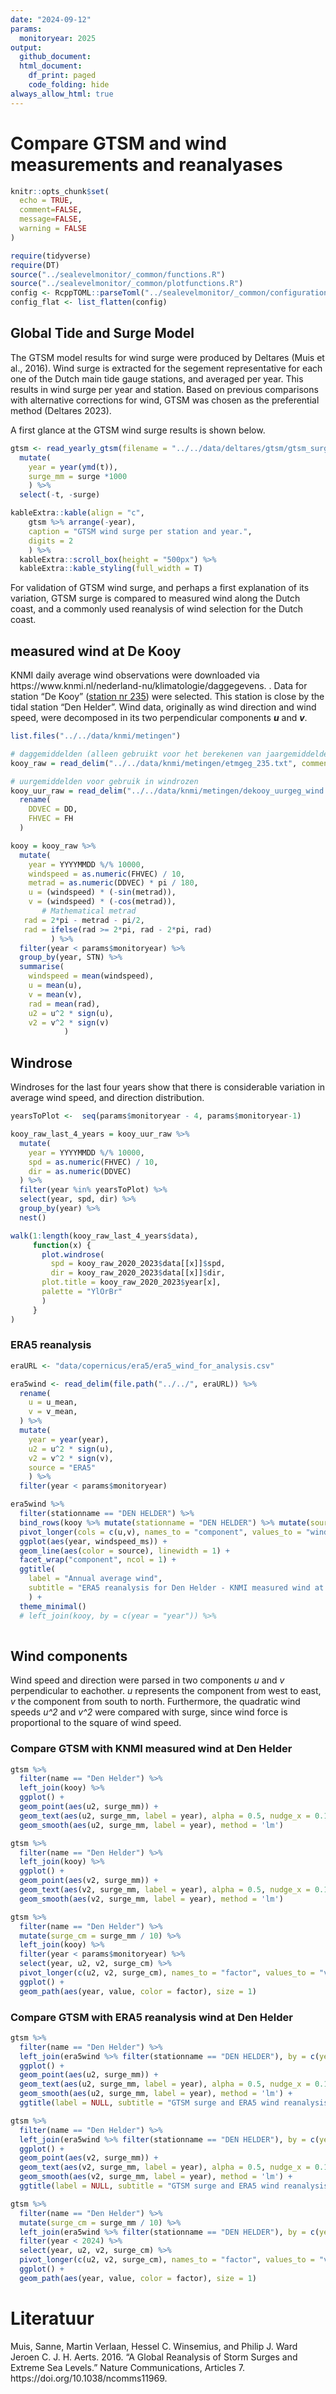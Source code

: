 ```yaml
---
date: "2024-09-12"
params:
  monitoryear: 2025
output:
  github_document:
  html_document:
    df_print: paged
    code_folding: hide
always_allow_html: true
---
```


# Compare GTSM and wind measurements and reanalyases

```r
knitr::opts_chunk$set(
  echo = TRUE,
  comment=FALSE,
  message=FALSE,
  warning = FALSE
)

require(tidyverse)
require(DT)
source("../sealevelmonitor/_common/functions.R")
source("../sealevelmonitor/_common/plotfunctions.R")
config <- RcppTOML::parseToml("../sealevelmonitor/_common/configuration.TOML")
config_flat <- list_flatten(config)

```


## Global Tide and Surge Model

The GTSM model results for wind surge were produced by Deltares (Muis et al., 2016). Wind surge is extracted for the segement representative for each one of the Dutch main tide gauge stations, and averaged per year. This results in wind surge per year and station. Based on previous comparisons with alternative corrections for wind, GTSM was chosen as the preferential method (Deltares 2023). 

A first glance at the GTSM wind surge results is shown below. 

```r

gtsm <- read_yearly_gtsm(filename = "../../data/deltares/gtsm/gtsm_surge_annual_mean_main_stations.csv") |>
  mutate(
    year = year(ymd(t)),
    surge_mm = surge *1000
    ) %>% 
  select(-t, -surge)

kableExtra::kable(align = "c",
    gtsm %>% arrange(-year),
    caption = "GTSM wind surge per station and year.",
    digits = 2
    ) %>%
  kableExtra::scroll_box(height = "500px") %>%
  kableExtra::kable_styling(full_width = T)

```

For validation of GTSM wind surge, and perhaps a first explanation of its variation, GTSM surge is compared to measured wind along the Dutch coast, and a commonly used reanalysis of wind selection for the Dutch coast. 

## measured wind at De Kooy

KNMI daily average wind observations were downloaded via https://www.knmi.nl/nederland-nu/klimatologie/daggegevens.  . Data for station "De Kooy" ([station nr 235](https://cdn.knmi.nl/knmi/map/page/klimatologie/gegevens/daggegevens/etmgeg_235.zip)) were selected. This station is close by the tidal station "Den Helder". Wind data, originally as wind direction and wind speed, were decomposed in its two perpendicular components ***u*** and ***v***. 


```r
list.files("../../data/knmi/metingen")

# daggemiddelden (alleen gebruikt voor het berekenen van jaargemiddelden)
kooy_raw = read_delim("../../data/knmi/metingen/etmgeg_235.txt", comment = "#", trim_ws = T)

# uurgemiddelden voor gebruik in windrozen
kooy_uur_raw = read_delim("../../data/knmi/metingen/dekooy_uurgeg_wind.txt", comment = "#", trim_ws = T) %>%
  rename(
    DDVEC = DD,
    FHVEC = FH
  )

kooy = kooy_raw %>%
  mutate(
    year = YYYYMMDD %/% 10000,
    windspeed = as.numeric(FHVEC) / 10,
    metrad = as.numeric(DDVEC) * pi / 180,
    u = (windspeed) * (-sin(metrad)),
    v = (windspeed) * (-cos(metrad)),
       # Mathematical metrad
   rad = 2*pi - metrad - pi/2,
   rad = ifelse(rad >= 2*pi, rad - 2*pi, rad)
         ) %>%
  filter(year < params$monitoryear) %>%
  group_by(year, STN) %>%
  summarise(
    windspeed = mean(windspeed),
    u = mean(u),
    v = mean(v),
    rad = mean(rad),
    u2 = u^2 * sign(u),
    v2 = v^2 * sign(v)
            )

```




## Windrose

Windroses for the last four years show that there is considerable variation in average wind speed, and direction distribution.

```r

yearsToPlot <-  seq(params$monitoryear - 4, params$monitoryear-1)

kooy_raw_last_4_years = kooy_uur_raw %>% 
  mutate(
    year = YYYYMMDD %/% 10000,
    spd = as.numeric(FHVEC) / 10,
    dir = as.numeric(DDVEC)
  ) %>%
  filter(year %in% yearsToPlot) %>%
  select(year, spd, dir) %>%
  group_by(year) %>%
  nest()

walk(1:length(kooy_raw_last_4_years$data), 
     function(x) {
       plot.windrose(
         spd = kooy_raw_2020_2023$data[[x]]$spd, 
         dir = kooy_raw_2020_2023$data[[x]]$dir,
       plot.title = kooy_raw_2020_2023$year[x], 
       palette = "YlOrBr"
       )
     }
)

```

### ERA5 reanalysis 


```r


eraURL <- "data/copernicus/era5/era5_wind_for_analysis.csv"

era5wind <- read_delim(file.path("../../", eraURL)) %>%
  rename(
    u = u_mean,
    v = v_mean,
  ) %>%
  mutate(
    year = year(year),
    u2 = u^2 * sign(u),
    v2 = v^2 * sign(v),
    source = "ERA5"
    ) %>%
  filter(year < params$monitoryear)

```


```r

era5wind %>%
  filter(stationname == "DEN HELDER") %>%
  bind_rows(kooy %>% mutate(stationname = "DEN HELDER") %>% mutate(source = "KNMI")) %>%
  pivot_longer(cols = c(u,v), names_to = "component", values_to = "windspeed_ms") %>%
  ggplot(aes(year, windspeed_ms)) +
  geom_line(aes(color = source), linewidth = 1) +
  facet_wrap("component", ncol = 1) +
  ggtitle(
    label = "Annual average wind",
    subtitle = "ERA5 reanalysis for Den Helder - KNMI measured wind at De Kooy."
    ) +
  theme_minimal()
  # left_join(kooy, by = c(year = "year")) %>%
  

```




## Wind components

Wind speed and direction were parsed in two components *u* and *v* perpendicular to eachother. *u* represents the component from west to east, *v* the component from south to north. Furthermore, the quadratic wind speeds *u^2* and *v^2* were compared with surge, since wind force is proportional to the square of wind speed. 


### Compare GTSM with KNMI measured wind at Den Helder 

```r

gtsm %>%
  filter(name == "Den Helder") %>%
  left_join(kooy) %>%
  ggplot() +
  geom_point(aes(u2, surge_mm)) +
  geom_text(aes(u2, surge_mm, label = year), alpha = 0.5, nudge_x = 0.1, nudge_y = 1) +
  geom_smooth(aes(u2, surge_mm, label = year), method = 'lm')

gtsm %>%
  filter(name == "Den Helder") %>%
  left_join(kooy) %>%
  ggplot() +
  geom_point(aes(v2, surge_mm)) +
  geom_text(aes(v2, surge_mm, label = year), alpha = 0.5, nudge_x = 0.1, nudge_y = 1) +
  geom_smooth(aes(v2, surge_mm, label = year), method = 'lm')

```



```r

gtsm %>%
  filter(name == "Den Helder") %>%
  mutate(surge_cm = surge_mm / 10) %>%
  left_join(kooy) %>%
  filter(year < params$monitoryear) %>%
  select(year, u2, v2, surge_cm) %>%
  pivot_longer(c(u2, v2, surge_cm), names_to = "factor", values_to = "value") %>%
  ggplot() +
  geom_path(aes(year, value, color = factor), size = 1)


```

### Compare GTSM with ERA5 reanalysis wind at Den Helder 


```r

gtsm %>%
  filter(name == "Den Helder") %>%
  left_join(era5wind %>% filter(stationname == "DEN HELDER"), by = c(year = "year") ) %>%
  ggplot() +
  geom_point(aes(u2, surge_mm)) +
  geom_text(aes(u2, surge_mm, label = year), alpha = 0.5, nudge_x = 0.1, nudge_y = 0) +
  geom_smooth(aes(u2, surge_mm, label = year), method = 'lm') +
  ggtitle(label = NULL, subtitle = "GTSM surge and ERA5 wind reanalysis component u")

gtsm %>%
  filter(name == "Den Helder") %>%
  left_join(era5wind %>% filter(stationname == "DEN HELDER"), by = c(year = "year") ) %>%
  ggplot() +
  geom_point(aes(v2, surge_mm)) +
  geom_text(aes(v2, surge_mm, label = year), alpha = 0.5, nudge_x = 0.1, nudge_y = 0) +
  geom_smooth(aes(v2, surge_mm, label = year), method = 'lm') +
  ggtitle(label = NULL, subtitle = "GTSM surge and ERA5 wind reanalysis component v")

```

```r

gtsm %>%
  filter(name == "Den Helder") %>%
  mutate(surge_cm = surge_mm / 10) %>%
  left_join(era5wind %>% filter(stationname == "DEN HELDER"), by = c(year = "year")) %>%
  filter(year < 2024) %>%
  select(year, u2, v2, surge_cm) %>%
  pivot_longer(c(u2, v2, surge_cm), names_to = "factor", values_to = "value") %>%
  ggplot() +
  geom_path(aes(year, value, color = factor), size = 1)


```


# Literatuur

Muis, Sanne, Martin Verlaan, Hessel C. Winsemius, and Philip J. Ward Jeroen C. J. H. Aerts. 2016. “A Global Reanalysis of Storm Surges and Extreme Sea Levels.” Nature Communications, Articles 7. https://doi.org/10.1038/ncomms11969.

